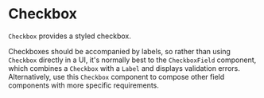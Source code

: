

<Meta title="Checkbox" component={Checkbox} />

# Checkbox

`Checkbox` provides a styled checkbox.

Checkboxes should be accompanied by labels, so rather than using `Checkbox` directly in a UI,
it's normally best to the `CheckboxField` component, which combines a `Checkbox` with a `Label` and
displays validation errors. Alternatively, use this `Checkbox` component to compose other field components
with more specific requirements.

<Checkbox aria-label="label" />
